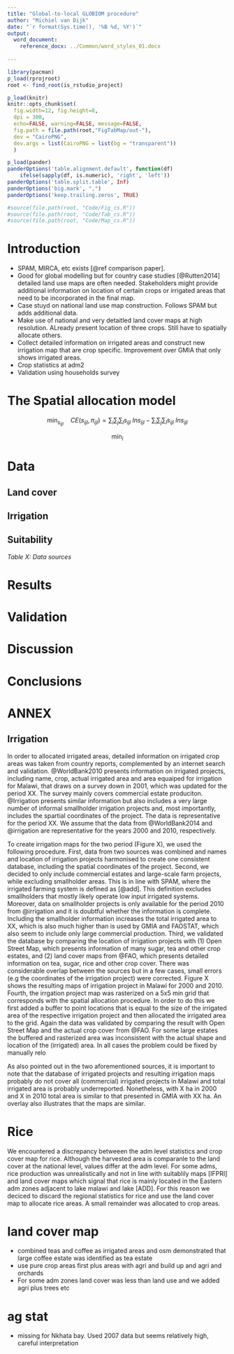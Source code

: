 ```yaml
---
title: "Global-to-local GLOBIOM procedure"
author: "Michiel van Dijk"
date: "`r format(Sys.time(), '%B %d, %Y')`"
output: 
  word_document:
    reference_docx: ../Common/word_styles_01.docx
    
---
```


```r
library(pacman)
p_load(rprojroot)
root <- find_root(is_rstudio_project)

p_load(knitr)
knitr::opts_chunk$set(
  fig.width=12, fig.height=8,
  dpi = 300,
  echo=FALSE, warning=FALSE, message=FALSE,
  fig.path = file.path(root,"FigTabMap/out-"),
  dev = "CairoPNG",
  dev.args = list(CairoPNG = list(bg = "transparent"))
  )

p_load(pander)
panderOptions('table.alignment.default', function(df)
    ifelse(sapply(df, is.numeric), 'right', 'left'))
panderOptions('table.split.table', Inf)
panderOptions('big.mark', ",")
panderOptions('keep.trailing.zeros', TRUE)

#source(file.path(root, "Code/Fig_cs.R"))
#source(file.path(root, "Code/Tab_cs.R"))
#source(file.path(root, "Code/Map_cs.R"))
```

# Introduction
- SPAM, MIRCA, etc exists [@ref comparison paper].
- Good for global modelling but for country case studies [@Rutten2014] detailed land use maps are often needed. Stakeholders might provide additional information on location of certain crops or irrigated areas that need to be incorporated in the final map.
- Case stuyd on national land use map construction. Follows SPAM but adds additional data.
- Make use of national and very detaitled land cover maps at high resolution. ALready present location of three crops. Still have to spatially allocate others. 
- Collect detailed information on irrigated areas and construct new irrigation map that are crop specific. Improvement over GMIA that only shows irrigated areas. 
- Crop statistics at adm2 
- Validation using households survey

# The Spatial allocation model


$$\min_{s_{ijl}} \quad CE(s_{ijl}, \pi_{ijl})=\sum_{i}\sum_{j}\sum_{l}s_{ijl}\ lns_{ijl}-\sum_{i}\sum_{j}\sum_{l}s_{ijl}\ lns_{ijl}  $$

$$\min_{i}$$



# Data

## Land cover

## Irrigation



## Suitability


_Table X: Data sources_



# Results

# Validation

# Discussion

# Conclusions

# ANNEX

## Irrigation
In order to allocated irrigated areas, detailed information on irrigated crop areas was taken from country reports, complemented by an internet search and validation. @WorldBank2010 presents information on irrigated projects, including name, crop, actual irrigated area and area equaiped for irrigation for Malawi, that draws on a survey down in 2001, which was updated for the period XX. The survey mainly covers commercial estate produciton. @Irrigation presents similar information but also includes a very large number of informal smallholder irrigation projects and, most importantly, includes the spartial coordinates of the project. The data is representative for the period XX. We assume that the data from @WorldBank2014 and @irrigation are representative for the years 2000 and 2010, respectively.

To create irrigation maps for the two period (Figure X), we used the following procedure. First, data from two sources was combined and names and location of irrigation projects harmonised to create one consistent database, including the spatial coordinates of the project. Second, we decided to only include commercial estates and large-scale farm projects, while excluding smallholder areas. This is in line with SPAM, where the irrigated farming system is defined as [@add]. This definition excludes smallholders that mostly likely operate low input irrigated systems. Moreover, data on smallholder projects is only available for the period 2010 from @irrigation and it is doubtful whether the information is complete. Including the smallholder information increases the total irrigated area to XX, which is also much higher than is used by GMIA and FAOSTAT, which also seem to include only large commercial production. Third, we validated the database by comparing the location of irrigation projects with (1) Open Street Map, which presents information of many sugar, tea and other crop estates, and (2) land cover maps from @FAO, which presents detailed information on tea, sugar, rice and other crop cover. There was considerable overlap between the sources but in a few cases, small errors (e.g the coordinates of the irrigation project) were corrected. Figure X shows the resulting maps of irrigation project in Malawi for 2000 and 2010. Fourth, the irrgation project map was rasterized on a 5x5 min grid that corresponds with the spatial allocation procedure. In order to do this we first added a buffer to point locations that is equal to the size of the irrigated area of the respective irrigation project and then allocated the irrigated area to the grid. Again the data was validated by comparing the result with Open Street Map and the actual crop cover from @FAO. For some large estates the buffered and rasterized area was inconsistent with the actual shape and location of the (irrigated) area. In all cases the problem could be fixed by manually relo


As also pointed out in the two aforementioned sources, it is important to note that the database of irrigated projects and resulting irrigation maps probably do not cover all (commercial) irrigated projects in Malawi and total irrigated area is probably underreported. Nonetheless, with X ha in 2000 and X in 2010 total area is similar to that presented in GMIA with XX ha. An overlay also illustrates that the maps are similar.

# Rice
We encountered a discrepancy betweeen the adm level statistics and crop cover map for rice. Although the harvested area is comparanle to the land cover at the national level, values differ at the adm level. For some adms, rice production was unrealistically and not in line with suitablily maps [IFPRI] and land cover maps which signal that rice is mainly located in the Eastern adm zones adjacent to lake malawi and lake [ADD]. For this reason we deciced to discard the regional statistics for rice and use the land cover map to allocate rice areas. A small remainder was allocated to crop areas. 


# land cover map
- combined teas and coffee as irrigated areas and osm demonstrated that large coffee estate was identified as tea estate
- use pure crop areas first plus areas with agri and build up and agri and orchards
- For some adm zones land cover was less than land use and we added agri plus trees etc

# ag stat
- missing for Nkhata bay. Used 2007 data but seems relatively high, careful interpretation